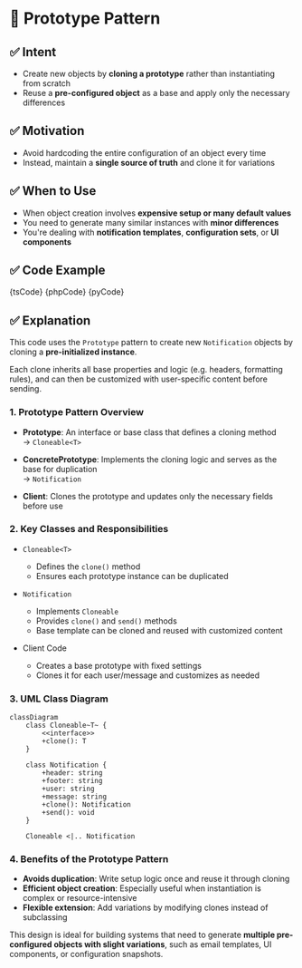 

# 🧩 Prototype Pattern

## ✅ Intent

- Create new objects by **cloning a prototype** rather than instantiating from scratch
- Reuse a **pre-configured object** as a base and apply only the necessary differences

## ✅ Motivation

- Avoid hardcoding the entire configuration of an object every time
- Instead, maintain a **single source of truth** and clone it for variations

## ✅ When to Use

- When object creation involves **expensive setup or many default values**
- You need to generate many similar instances with **minor differences**
- You're dealing with **notification templates**, **configuration sets**, or **UI components**

## ✅ Code Example

<Tabs groupId="language">
  <TabItem value="ts" label="TypeScript">
    <CodeBlock language="ts">{tsCode}</CodeBlock>
  </TabItem>
  <TabItem value="php" label="PHP">
    <CodeBlock language="php">{phpCode}</CodeBlock>
  </TabItem>
  <TabItem value="python" label="Python">
    <CodeBlock language="python">{pyCode}</CodeBlock>
  </TabItem>
</Tabs>

## ✅ Explanation

This code uses the `Prototype` pattern to create new `Notification` objects by cloning a **pre-initialized instance**.

Each clone inherits all base properties and logic (e.g. headers, formatting rules), and can then be customized with user-specific content before sending.

### 1. Prototype Pattern Overview

- **Prototype**: An interface or base class that defines a cloning method  
  → `Cloneable<T>`

- **ConcretePrototype**: Implements the cloning logic and serves as the base for duplication  
  → `Notification`

- **Client**: Clones the prototype and updates only the necessary fields before use

### 2. Key Classes and Responsibilities

- `Cloneable<T>`

  - Defines the `clone()` method
  - Ensures each prototype instance can be duplicated

- `Notification`

  - Implements `Cloneable`
  - Provides `clone()` and `send()` methods
  - Base template can be cloned and reused with customized content

- Client Code
  - Creates a base prototype with fixed settings
  - Clones it for each user/message and customizes as needed

### 3. UML Class Diagram

```mermaid
classDiagram
    class Cloneable~T~ {
        <<interface>>
        +clone(): T
    }

    class Notification {
        +header: string
        +footer: string
        +user: string
        +message: string
        +clone(): Notification
        +send(): void
    }

    Cloneable <|.. Notification
```

### 4. Benefits of the Prototype Pattern

- **Avoids duplication**: Write setup logic once and reuse it through cloning
- **Efficient object creation**: Especially useful when instantiation is complex or resource-intensive
- **Flexible extension**: Add variations by modifying clones instead of subclassing

This design is ideal for building systems that need to generate **multiple pre-configured objects with slight variations**, such as email templates, UI components, or configuration snapshots.
